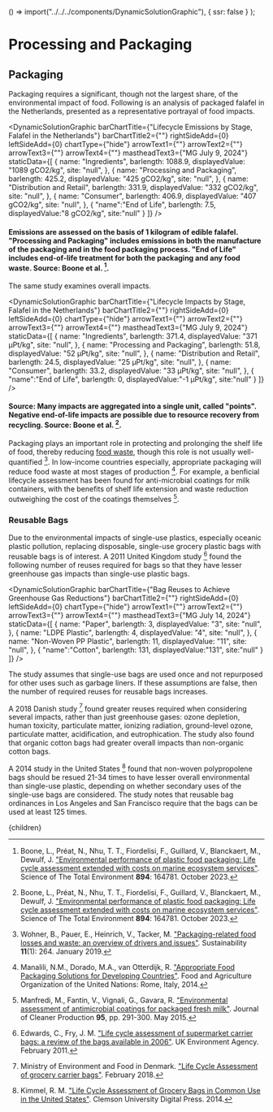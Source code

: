 


  () => import("../../../components/DynamicSolutionGraphic"),
  { ssr: false }
);


# Processing and Packaging

## Packaging

Packaging requires a significant, though not the largest share, of the environmental impact of food. Following is an analysis of packaged falafel in the Netherlands, presented as a representative portrayal of food impacts.

<DynamicSolutionGraphic
  barChartTitle={"Lifecycle Emissions by Stage, Falafel in the Netherlands"}
  barChartTitle2={""}
  rightSideAdd={0}
  leftSideAdd={0}
  chartType={"hide"}
  arrowText1={""}
  arrowText2={""}
  arrowText3={""}
  arrowText4={""}
  mastheadText3={"MG July 9, 2024"}
 staticData={[
    {
     name: "Ingredients",
      barlength: 1088.9,
      displayedValue: "1089 gCO2/kg",
      site: "null",
    },
    {
      name: "Processing and Packaging",
      barlength: 425.2,
      displayedValue: "425 gCO2/kg",
      site: "null",
    },
	{
		name: "Distribution and Retail",
		barlength: 331.9,
		displayedValue: "332 gCO2/kg",
		site: "null",
	},
	{
		name: "Consumer",
		barlength: 406.9,
		displayedValue: "407 gCO2/kg",
		site: "null",
	},
	{
		"name":"End of Life",
		barlength: 7.5,
		displayedValue:"8 gCO2/kg",
		site:"null"
	}
  ]}
/>

#### Emissions are assessed on the basis of 1 kilogram of edible falafel. "Processing and Packaging" includes emissions in both the manufacture of the packaging and in the food packaging process. "End of Life" includes end-of-life treatment for both the packaging and any food waste. Source: Boone et al. [^1].

The same study examines overall impacts.

<DynamicSolutionGraphic
  barChartTitle={"Lifecycle Impacts by Stage, Falafel in the Netherlands"}
  barChartTitle2={""}
  rightSideAdd={0}
  leftSideAdd={0}
  chartType={"hide"}
  arrowText1={""}
  arrowText2={""}
  arrowText3={""}
  arrowText4={""}
  mastheadText3={"MG July 9, 2024"}
 staticData={[
    {
     name: "Ingredients",
      barlength: 371.4,
      displayedValue: "371 μPt/kg",
      site: "null",
    },
    {
      name: "Processing and Packaging",
      barlength: 51.8,
      displayedValue: "52 μPt/kg",
      site: "null",
    },
	{
		name: "Distribution and Retail",
		barlength: 24.5,
		displayedValue: "25 μPt/kg",
		site: "null",
	},
	{
		name: "Consumer",
		barlength: 33.2,
		displayedValue: "33 μPt/kg",
		site: "null",
	},
	{
		"name":"End of Life",
		barlength: 0,
		displayedValue:"-1 μPt/kg",
		site:"null"
	}
  ]}
/>
#### Source: Many impacts are aggregated into a single unit, called "points". Negative end-of-life impacts are possible due to resource recovery from recycling. Source: Boone et al. [^1].

Packaging plays an important role in protecting and prolonging the shelf life of food, thereby reducing [food waste](/matter/ag_dist/food_waste), though this role is not usually well-quantified [^3]. In low-income countries especially, appropriate packaging will reduce food waste at most stages of production [^4]. For example, a benficial lifecycle assessment has been found for anti-microbial coatings for milk containers, with the benefits of shelf life extension and waste reduction outweighing the cost of the coatings themselves [^2].

### Reusable Bags

Due to the environmental impacts of single-use plastics, especially oceanic plastic pollution, replacing disposable, single-use grocery plastic bags with reusable bags is of interest. A 2011 United Kingdom study [^5] found the following number of reuses required for bags so that they have lesser greenhouse gas impacts than single-use plastic bags.

<DynamicSolutionGraphic
  barChartTitle={"Bag Reuses to Achieve Greenhouse Gas Reductions"}
  barChartTitle2={""}
  rightSideAdd={0}
  leftSideAdd={0}
  chartType={"hide"}
  arrowText1={""}
  arrowText2={""}
  arrowText3={""}
  arrowText4={""}
  mastheadText3={"MG July 14, 2024"}
 staticData={[
    {
     name: "Paper",
      barlength: 3,
      displayedValue: "3",
      site: "null",
    },
    {
      name: "LDPE Plastic",
      barlength: 4,
      displayedValue: "4",
      site: "null",
    },
	{
		name: "Non-Woven PP Plastic",
		barlength: 11,
		displayedValue: "11",
		site: "null",
	},
	{
		"name":"Cotton",
		barlength: 131,
		displayedValue:"131",
		site:"null"
	}
  ]}
/>

The study assumes that single-use bags are used once and not repurposed for other uses such as garbage liners. If these assumptions are false, then the number of required reuses for reusable bags increases.

A 2018 Danish study [^6] found greater reuses required when considering several impacts, rather than just greenhouse gases: ozone depletion, human toxicity, particulate matter, ionizing radiation, ground-level ozone, particulate matter, acidification, and eutrophication. The study also found that organic cotton bags had greater overall impacts than non-organic cotton bags.

A 2014 study in the United States [^7] found that non-woven polypropolene bags should be resued 21-34 times to have lesser overall environmental than single-use plastic, depending on whether secondary uses of the single-use bags are considered. The study notes that reusable bag ordinances in Los Angeles and San Francisco require that the bags can be used at least 125 times.

<FoodWasteSellLooseUS />


[^1]: Boone, L., Préat, N., Nhu, T. T., Fiordelisi, F., Guillard, V., Blanckaert, M., Dewulf, J. ["Environmental performance of plastic food packaging: Life cycle assessment extended with costs on marine ecosystem services"](https://www.sciencedirect.com/science/article/pii/S0048969723034046). Science of The Total Environment **894**: 164781. October 2023.

[^2]: Manfredi, M., Fantin, V., Vignali, G., Gavara, R. ["Environmental assessment of antimicrobial coatings for packaged fresh milk"](https://www.sciencedirect.com/science/article/abs/pii/S0959652615001614). Journal of Cleaner Production **95**, pp. 291-300. May 2015.

[^3]: Wohner, B., Pauer, E., Heinrich, V., Tacker, M. ["Packaging-related food losses and waste: an overview of drivers and issues"](https://www.mdpi.com/2071-1050/11/1/264). Sustainability **11**(1): 264. January 2019.

[^4]: Manalili, N.M., Dorado, M.A., van Otterdijk, R. ["Appropriate Food Packaging Solutions for Developing Countries"](https://www.fao.org/sustainable-food-value-chains/library/details/en/c/266351/). Food and Agriculture Organization of the United Nations: Rome, Italy, 2014.

[^5]: Edwards, C., Fry, J. M. ["Life cycle assessment of supermarket carrier bags: a review of the bags available in 2006"](https://www.gov.uk/government/publications/life-cycle-assessment-of-supermarket-carrierbags-a-review-of-the-bags-available-in-2006). UK Environment Agency. February 2011.

[^6]: Ministry of Environment and Food in Denmark. ["Life Cycle Assessment of grocery carrier bags"](https://www2.mst.dk/Udgiv/publications/2018/02/978-87-93614-73-4.pdf). February 2018.

[^7]: Kimmel, R. M. ["Life Cycle Assessment of Grocery Bags in Common Use in the United States"](https://tigerprints.clemson.edu/cgi/viewcontent.cgi?article=1006&context=cudp_environment). Clemson University Digital Press. 2014.


  <Article 
    focusAreaUrl={focusAreaUrl} 
    hierarchy={hierarchy} 
    site={site}
  >
    {children}
  </Article>